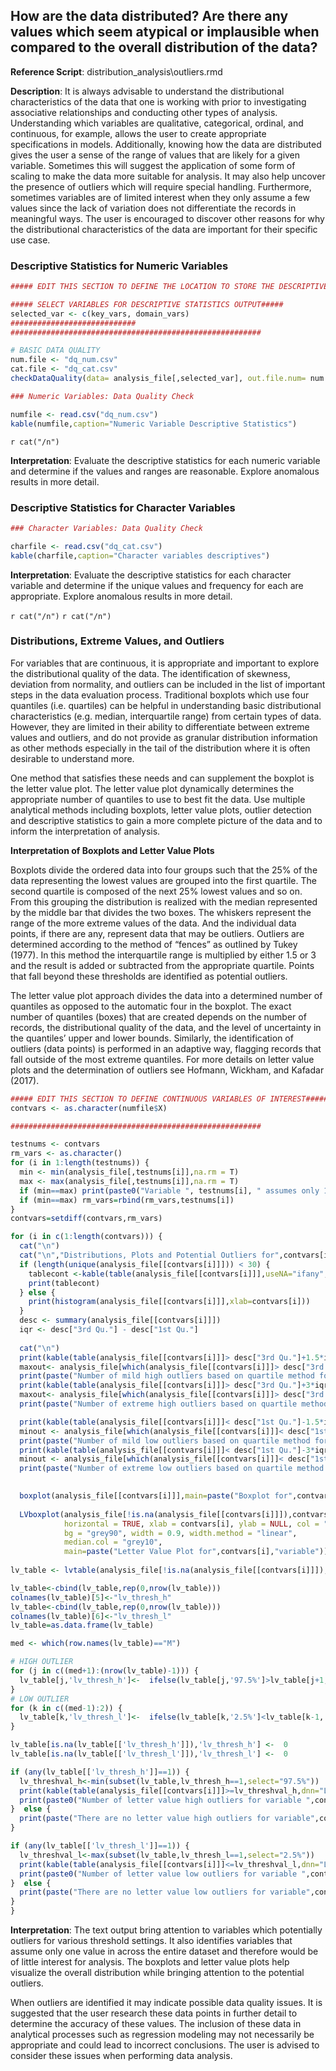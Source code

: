 
## How are the data distributed?  Are there any values which seem atypical or implausible when compared to the overall distribution of the data?

**Reference Script**: distribution_analysis\\outliers.rmd

**Description**: It is always advisable to understand the distributional characteristics of the data that one is working with prior to investigating associative relationships and conducting other types of analysis.  Understanding which variables are qualitative, categorical, ordinal, and continuous, for example, allows the user to create appropriate specifications in models.  Additionally, knowing how the data are distributed gives the user a sense of the range of values that are likely for a given variable.  Sometimes this will suggest the application of some form of scaling to make the data more suitable for analysis.  It may also help uncover the presence of outliers which will require special handling.  Furthermore, sometimes variables are of limited interest when they only assume a few values since the lack of variation does not differentiate the records in meaningful ways.  The user is encouraged to discover other reasons for why the distributional characteristics of the data are important for their specific use case.

### Descriptive Statistics for Numeric Variables


```r

##### EDIT THIS SECTION TO DEFINE THE LOCATION TO STORE THE DESCRIPTIVE STATISTICS AND TO SELECT THE APPROPRIATE DATA FOR ANALYSIS#####

##### SELECT VARIABLES FOR DESCRIPTIVE STATISTICS OUTPUT#####
selected_var <- c(key_vars, domain_vars)
############################
########################################################

# BASIC DATA QUALITY
num.file <- "dq_num.csv"
cat.file <- "dq_cat.csv"
checkDataQuality(data= analysis_file[,selected_var], out.file.num= num.file, out.file.cat= cat.file)

### Numeric Variables: Data Quality Check

numfile <- read.csv("dq_num.csv")
kable(numfile,caption="Numeric Variable Descriptive Statistics")

```

`r cat("/n")`

**Interpretation**: Evaluate the descriptive statistics for each numeric variable and determine if the values and ranges are reasonable. Explore anomalous results in more detail.

### Descriptive Statistics for Character Variables


```r

### Character Variables: Data Quality Check

charfile <- read.csv("dq_cat.csv")
kable(charfile,caption="Character variables descriptives")

```

 
**Interpretation**: Evaluate the descriptive statistics for each character variable and determine if the unique values and frequency for each are appropriate. Explore anomalous results in more detail.

`r cat("/n")`
`r cat("/n")`

### Distributions, Extreme Values, and Outliers

For variables that are continuous, it is appropriate and important to explore the distributional quality of the data.  The identification of skewness, deviation from normality, and outliers can be included in the list of important steps in the data evaluation process.  Traditional boxplots which use four quantiles (i.e. quartiles) can be helpful in understanding basic distributional characteristics (e.g. median, interquartile range) from certain types of data.  However, they are limited in their ability to differentiate between extreme values and outliers, and do not provide as granular distribution information as other methods especially in the tail of the distribution where it is often desirable to understand more.  

One method that satisfies these needs and can supplement the boxplot is the letter value plot.  The letter value plot dynamically determines the appropriate number of quantiles to use to best fit the data.  Use multiple analytical methods including boxplots, letter value plots, outlier detection and descriptive statistics to gain a more complete picture of the data and to inform the interpretation of analysis.

**Interpretation of Boxplots and Letter Value Plots**

Boxplots divide the ordered data into four groups such that the 25% of the data representing the lowest values are grouped into the first quartile.  The second quartile is composed of the next 25% lowest values and so on.  From this grouping the distribution is realized with the median represented by the middle bar that divides the two boxes.  The whiskers represent the range of the more extreme values of the data.  And the individual data points, if there are any, represent data that may be outliers.  Outliers are determined according to the method of "fences" as outlined by Tukey (1977).  In this method the interquartile range is multiplied by either 1.5 or 3 and the result is added or subtracted from the appropriate quartile.  Points that fall beyond these thresholds are identified as potential outliers.

The letter value plot approach divides the data into a determined number of quantiles as opposed to the automatic four in the boxplot.  The exact number of quantiles (boxes) that are created depends on the number of records, the distributional quality of the data, and the level of uncertainty in the quantiles' upper and lower bounds.  Similarly, the identification of outliers (data points) is performed in an adaptive way, flagging records that fall outside of the most extreme quantiles. For more details on letter value plots and the determination of outliers see Hofmann, Wickham, and Kafadar (2017).


```r

##### EDIT THIS SECTION TO DEFINE CONTINUOUS VARIABLES OF INTEREST#####
contvars <- as.character(numfile$X)

########################################################

testnums <- contvars
rm_vars <- as.character()
for (i in 1:length(testnums)) {
  min <- min(analysis_file[,testnums[i]],na.rm = T)
  max <- max(analysis_file[,testnums[i]],na.rm = T)
  if (min==max) print(paste0("Variable ", testnums[i], " assumes only 1 value across the entire dataset. That value is ",min,". Plots and outlier status will be suppressed."))
  if (min==max) rm_vars=rbind(rm_vars,testnums[i])
}
contvars=setdiff(contvars,rm_vars)

for (i in c(1:length(contvars))) {
  cat("\n")
  cat("\n","Distributions, Plots and Potential Outliers for",contvars[i])
  if (length(unique(analysis_file[[contvars[i]]])) < 30) {
    tablecont <-kable(table(analysis_file[[contvars[i]]],useNA="ifany",dnn=c(contvars[i])))
    print(tablecont)
  } else {
    print(histogram(analysis_file[[contvars[i]]],xlab=contvars[i]))
  }
  desc <- summary(analysis_file[[contvars[i]]])
  iqr <- desc["3rd Qu."] - desc["1st Qu."]
  
  cat("\n")
  print(kable(table(analysis_file[[contvars[i]]]> desc["3rd Qu."]+1.5*iqr,dnn="Mild High Outlier")))
  maxout<- analysis_file[which(analysis_file[[contvars[i]]]> desc["3rd Qu."]+1.5*iqr),]
  print(paste("Number of mild high outliers based on quartile method for variable",contvars[i],"is",nrow(maxout)))
  print(kable(table(analysis_file[[contvars[i]]]> desc["3rd Qu."]+3*iqr,dnn="Extreme High Outlier")))
  maxout<- analysis_file[which(analysis_file[[contvars[i]]]> desc["3rd Qu."]+3*iqr),]  
  print(paste("Number of extreme high outliers based on quartile method for variable",contvars[i],"is",nrow(maxout)))

  print(kable(table(analysis_file[[contvars[i]]]< desc["1st Qu."]-1.5*iqr,dnn="Mild Low Outlier")))
  minout <- analysis_file[which(analysis_file[[contvars[i]]]< desc["1st Qu."]-1.5*iqr),]
  print(paste("Number of mild low outliers based on quartile method for variable",contvars[i],"is",nrow(minout)))
  print(kable(table(analysis_file[[contvars[i]]]< desc["1st Qu."]-3*iqr,dnn="Extreme Low Outlier")))
  minout <- analysis_file[which(analysis_file[[contvars[i]]]< desc["1st Qu."]-3*iqr),]
  print(paste("Number of extreme low outliers based on quartile method for variable",contvars[i],"is",nrow(minout)))

  
  boxplot(analysis_file[[contvars[i]]],main=paste("Boxplot for",contvars[i],"variable"))
  
  LVboxplot(analysis_file[!is.na(analysis_file[[contvars[i]]]),contvars[i]], alpha = 0.95, k = NULL, perc = NULL,
            horizontal = TRUE, xlab = contvars[i], ylab = NULL, col = "grey30",
            bg = "grey90", width = 0.9, width.method = "linear",
            median.col = "grey10",
            main=paste("Letter Value Plot for",contvars[i],"variable"))
  
lv_table <- lvtable(analysis_file[!is.na(analysis_file[[contvars[i]]]),contvars[i]],k=determineDepth(nrow(analysis_file[!is.na(analysis_file[[contvars[i]]]),]),alpha=.05),alpha=.95)

lv_table<-cbind(lv_table,rep(0,nrow(lv_table)))
colnames(lv_table)[5]<-"lv_thresh_h"
lv_table<-cbind(lv_table,rep(0,nrow(lv_table)))
colnames(lv_table)[6]<-"lv_thresh_l"
lv_table=as.data.frame(lv_table)

med <- which(row.names(lv_table)=="M")

# HIGH OUTLIER
for (j in c((med+1):(nrow(lv_table)-1))) {
  lv_table[j,'lv_thresh_h']<-  ifelse(lv_table[j,'97.5%']>lv_table[j+1,'2.5%'] ,1,0)
}
# LOW OUTLIER
for (k in c((med-1):2)) {
  lv_table[k,'lv_thresh_l']<-  ifelse(lv_table[k,'2.5%']<lv_table[k-1,'97.5%'] ,1,0)
}

lv_table[is.na(lv_table[['lv_thresh_h']]),'lv_thresh_h'] <-  0
lv_table[is.na(lv_table[['lv_thresh_l']]),'lv_thresh_l'] <-  0

if (any(lv_table[['lv_thresh_h']]==1)) {
  lv_threshval_h<-min(subset(lv_table,lv_thresh_h==1,select="97.5%"))
  print(kable(table(analysis_file[[contvars[i]]]>=lv_threshval_h,dnn="Letter Value High Outliers")))
  print(paste0("Number of letter value high outliers for variable ",contvars[i]," is ",nrow(subset(analysis_file,get(contvars[i])>=lv_threshval_h)),".  Values above ",lv_threshval_h," are considered outliers with this method."))
}  else {
  print(paste("There are no letter value high outliers for variable",contvars[i]))
}

if (any(lv_table[['lv_thresh_l']]==1)) {
  lv_threshval_l<-max(subset(lv_table,lv_thresh_l==1,select="2.5%"))
  print(kable(table(analysis_file[[contvars[i]]]<=lv_threshval_l,dnn="Letter Value Low Outliers")))
  print(paste0("Number of letter value low outliers for variable ",contvars[i]," is ",nrow(subset(analysis_file,get(contvars[i])<=lv_threshval_l)),".  Values below ",lv_threshval_l," are considered outliers with this method."))
}  else {
  print(paste("There are no letter value low outliers for variable",contvars[i]))
}
}

```

**Interpretation**: The text output bring attention to variables which potentially outliers for various threshold settings.  It also identifies variables that assume only one value in across the entire dataset and therefore would be of little interest for analysis.  The boxplots and letter value plots help visualize the overall distribution while bringing attention to the potential outliers.

When outliers are identified it may indicate possible data quality issues.  It is suggested that the user research these data points in further detail to determine the accuracy of these values.  The inclusion of these data in analytical processes such as regression modeling may not necessarily be appropriate and could lead to incorrect conclusions.  The user is advised to consider these issues when performing data analysis.
